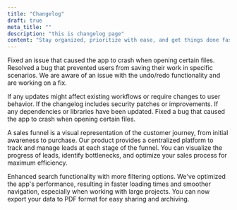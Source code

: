 ```yaml
---
title: "Changelog"
draft: true
meta_title: ""
description: "this is changelog page"
content: "Stay organized, prioritize with ease, and get things done faster. Our all-in-one <br> task management tool keeps your team aligned and on track."
---
```


<Changelog
version="2.0.4"
date="2022-04-04T05:00:00Z"
image="/images/log/1.png">

Fixed an issue that caused the app to crash when opening certain files. Resolved a bug that prevented users from saving their work in specific scenarios. We are aware of an issue with the undo/redo functionality and are working on a fix.

</Changelog>

<Changelog
version="2.0.3"
date="2022-04-04T05:00:00Z"
image="/images/log/3.png">

If any updates might affect existing workflows or require changes to user behavior. If the changelog includes security patches or improvements. If any dependencies or libraries have been updated. Fixed a bug that caused the app to crash when opening certain files.

</Changelog>

<Changelog
version="2.0.1"
date="2022-04-04T05:00:00Z"
image="/images/log/2.png">

A sales funnel is a visual representation of the customer journey, from initial awareness to purchase. Our product provides a centralized platform to track and manage leads at each stage of the funnel. You can visualize the progress of leads, identify bottlenecks, and optimize your sales process for maximum efficiency.

</Changelog>

<Changelog
version="1.2.3"
date="2022-04-04T05:00:00Z"
image="/images/log/1.png">

Enhanced search functionality with more filtering options. We've optimized the app's performance, resulting in faster loading times and smoother navigation, especially when working with large projects. You can now export your data to PDF format for easy sharing and archiving.

</Changelog>
